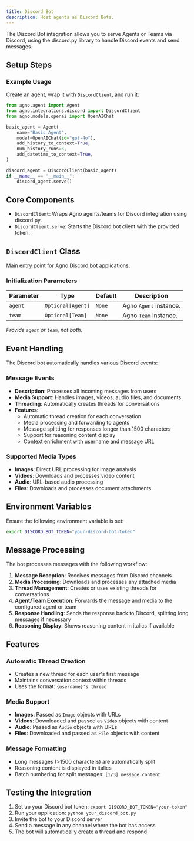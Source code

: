 ```yaml
---
title: Discord Bot
description: Host agents as Discord Bots.
---
```


The Discord Bot integration allows you to serve Agents or Teams via Discord, using the discord.py library to handle Discord events and send messages.

## Setup Steps

<Snippet file="setup-discord-app.mdx" />

### Example Usage

Create an agent, wrap it with `DiscordClient`, and run it:

```python
from agno.agent import Agent
from agno.integrations.discord import DiscordClient
from agno.models.openai import OpenAIChat

basic_agent = Agent(
    name="Basic Agent",
    model=OpenAIChat(id="gpt-4o"), 
    add_history_to_context=True,
    num_history_runs=3,
    add_datetime_to_context=True,
)

discord_agent = DiscordClient(basic_agent)
if __name__ == "__main__":
    discord_agent.serve()
```

## Core Components

- `DiscordClient`: Wraps Agno agents/teams for Discord integration using discord.py.
- `DiscordClient.serve`: Starts the Discord bot client with the provided token.

## `DiscordClient` Class

Main entry point for Agno Discord bot applications.

### Initialization Parameters

| Parameter | Type              | Default | Description                           |
| --------- | ----------------- | ------- | ------------------------------------- |
| `agent`   | `Optional[Agent]` | `None`  | Agno `Agent` instance.                |
| `team`    | `Optional[Team]`  | `None`  | Agno `Team` instance.                 |

*Provide `agent` or `team`, not both.*

## Event Handling

The Discord bot automatically handles various Discord events:

### Message Events
- **Description**: Processes all incoming messages from users
- **Media Support**: Handles images, videos, audio files, and documents
- **Threading**: Automatically creates threads for conversations
- **Features**:
  - Automatic thread creation for each conversation
  - Media processing and forwarding to agents
  - Message splitting for responses longer than 1500 characters
  - Support for reasoning content display
  - Context enrichment with username and message URL

### Supported Media Types
- **Images**: Direct URL processing for image analysis
- **Videos**: Downloads and processes video content
- **Audio**: URL-based audio processing
- **Files**: Downloads and processes document attachments

## Environment Variables

Ensure the following environment variable is set:

```bash
export DISCORD_BOT_TOKEN="your-discord-bot-token"
```

## Message Processing

The bot processes messages with the following workflow:

1. **Message Reception**: Receives messages from Discord channels
2. **Media Processing**: Downloads and processes any attached media
3. **Thread Management**: Creates or uses existing threads for conversations
4. **Agent/Team Execution**: Forwards the message and media to the configured agent or team
5. **Response Handling**: Sends the response back to Discord, splitting long messages if necessary
6. **Reasoning Display**: Shows reasoning content in italics if available

## Features

### Automatic Thread Creation
- Creates a new thread for each user's first message
- Maintains conversation context within threads
- Uses the format: `{username}'s thread`

### Media Support
- **Images**: Passed as `Image` objects with URLs
- **Videos**: Downloaded and passed as `Video` objects with content
- **Audio**: Passed as `Audio` objects with URLs  
- **Files**: Downloaded and passed as `File` objects with content

### Message Formatting
- Long messages (>1500 characters) are automatically split
- Reasoning content is displayed in italics
- Batch numbering for split messages: `[1/3] message content`

## Testing the Integration

1. Set up your Discord bot token: `export DISCORD_BOT_TOKEN="your-token"`
2. Run your application: `python your_discord_bot.py`
3. Invite the bot to your Discord server
4. Send a message in any channel where the bot has access
5. The bot will automatically create a thread and respond

